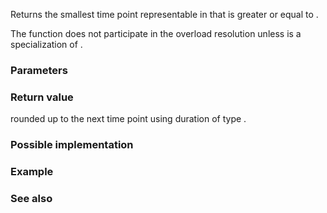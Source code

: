{{cpp/chrono/title|ceil{{small|(std::chrono::time_point)}}}}
{{cpp/chrono/time_point/navbar}}
{{ddcl|since=c++17|header=chrono|
template&lt; class ToDuration, class Clock, class Duration &gt;
constexpr std::chrono::time_point&lt;Clock, ToDuration&gt;
    ceil( const std::chrono::time_point&lt;Clock, Duration&gt;&amp; tp );
}}

Returns the smallest time point {{tt|t}} representable in {{tt|ToDuration}} that is greater or equal to {{c|tp}}.

The function does not participate in the overload resolution unless {{tt|ToDuration}} is a specialization of {{lc|std::chrono::duration}}.

===Parameters===
{{par begin}}
{{par|tp|time point to round up}}
{{par end}}

===Return value===
{{c|tp}} rounded up to the next time point using duration of type {{tt|ToDuration}}.

===Possible implementation===
{{eq fun|1=
namespace detail
{
    template&lt;class&gt; inline constexpr bool is_duration_v = false;
    template&lt;class Rep, class Period&gt; inline constexpr bool is_duration_v&lt;
        std::chrono::duration&lt;Rep, Period&gt;&gt; = true;
}

template&lt;class To, class Clock, class FromDuration,
         class = std::enable_if_t&lt;detail::is_duration_v&lt;To&gt;&gt;&gt;
constexpr std::chrono::time_point&lt;Clock, To&gt;
    ceil(const std::chrono::time_point&lt;Clock, FromDuration&gt;&amp; tp)
{
    return std::chrono::time_point&lt;Clock, To&gt;{
               std::chrono::ceil&lt;To&gt;(tp.time_since_epoch())};
}
}}

===Example===
{{include|cpp/chrono/time_point/round example}}

===See also===
{{dsc begin}}
{{dsc inc|cpp/chrono/time_point/dsc time_point_cast}}
{{dsc inc|cpp/chrono/time_point/dsc floor}}
{{dsc inc|cpp/chrono/time_point/dsc round}}
{{dsc inc|cpp/chrono/duration/dsc ceil}}
{{dsc inc|cpp/numeric/math/dsc ceil}}
{{dsc end}}

{{langlinks|de|es|fr|it|ja|pt|ru|zh}}
